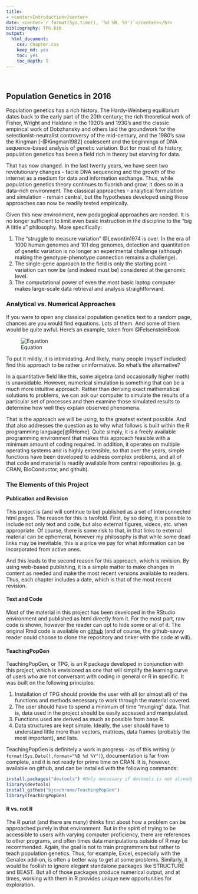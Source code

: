 ```yaml
---
title: 
- <center>Introduction</center>
date: <center>`r format(Sys.time(), '%d %B, %Y')`</center></br>
bibliography: TPG.bib
output:
  html_document:
    css: Chapter.css
    keep_md: yes
    toc: yes
    toc_depth: 5
---
```

</br>

## Population Genetics in 2016

Population genetics has a rich history.  The Hardy-Weinberg equilibrium dates back to the early part of the 20th century; the rich theoretical work of Fisher, Wright and Haldane in the 1920's and 1930's and the classic empirical work of Dobzhansky and others laid the groundwork for the selectionist-neutralist controversy of the mid-century, and the 1980's saw the Kingman [-@Kingman1982] coalescent and the beginnings of DNA sequence-based analysis of genetic variation.  But for most of its history, population genetics has been a field rich in theory but starving for data.

That has now changed.  In the last twenty years, we have seen two revolutionary changes - facile DNA sequencing and the growth of the internet as a medium for data and information exchange.  Thus, while population genetics theory continues to fluorish and grow, it does so in a data-rich environment. The classical approaches - analytical formulation and simulation - remain central, but the hypotheses developed using those approaches can now be readily tested empirically.

Given this new environment, new pedagogical approaches are needed.  It is no longer sufficient to limit even basic instruction in the discipline to the "big A little a" philosophy.  More specifically:

1.  The "struggle to measure variation" @Lewontin1974 is over.  In the era of 1000 human genomes and 101 dog genomes, detection and quantitation of genetic variation is no longer an experimental challenge (although making the genotype-phenotype connection remains a challenge).
2.  The single-gene approach to the field is only the starting point - variation can now be (and indeed must be) considered at the genomic level.  
3.  The computational power of even the most basic laptop computer makes large-scale data retrieval and analysis straightforward.

### Analytical vs. Numerical Approaches

If you were to open any classical population genetics text to a random page, chances are you would find equations.  Lots of them.  And some of them would be quite awful.  Here's an example, taken from @FelsensteinBook

![Equation](https://dl.dropboxusercontent.com/u/9752688/QPopgen/TutorialFigs/Equation.jpg)

To put it mildly, it is intimidating.  And likely, many people (myself included) find this approach to be rather uninformative.  So what's the alternative?

In a quantitative field like this, some algebra (and occasionally higher math) is unavoidable.  However, numerical simulation is something that can be a much more intuitive approach.  Rather than deriving exact mathematical solutions to problems, we can ask our computer to simulate the results of a particular set of processes and then examine those simulated results to determine how well they explain observed phenomena.  

That is the approach we will be using, to the greatest extent possible.  And that also addresses the question as to why what follows is built within the R programming language[@RHome].  Quite simply, it is a freely available programming environment that makes this approach feasible with a minimum amount of coding required.  In addition, it operates on multiple operating systems and is highly extensible, so that over the years, simple functions have been developed to address complex problems, and all of that code and material is readily available from central repositories (e. g. CRAN, BioConductor, and github).


### The Elements of this Project

#### Publication and Revision

This project is (and will continue to be) published as a set of interconnected html pages.  The reason for this is twofold.  First, by so doing, it is possible to include not only text and code, but also external figures, videos, etc. when appropriate.  Of course, there is some risk to that, in that links to external material can be ephemeral, however my philosophy is that while some dead links may be inevitable, this is a price we pay for what information can be incorporated from active ones.

And this leads to the second reason for this approach, which is revision.  By using web-based publishing, it is a simple matter to make changes in content as needed and make the most recent versions available to readers.  Thus, each chapter includes a date, which is that of the most recent revision.  

####  Text and Code

Most of the material in this project has been developed in the RStudio environment and published as html directly from it.  For the most part, raw code is shown, however the reader can opt to hide some or all of it.  The original Rmd code is available on [github](http://www.github.com/bjcochrane/PopGenWithR) (and of course, the github-savvy reader could choose to clone the repository and tinker with the code at will).



#### TeachingPopGen

TeachingPopGen, or TPG, is an R package developed in conjunction with this project, which is envisioned as one that will simplify the learning curve of users who are not conversant with coding in general or R in specific.  It was built on the following principles:

1.  Installation of TPG should provide the user with all (or almost all) of the functions and methods necessary to work through the material covered.
2.  The user should have to spend a minimum of time "munging" data.  That is, data used in the project should be easily accessed and manipulated.  
3.  Functions used are derived as much as possible from base R.  
3.  Data structures are kept simple.  Ideally, the user should have to understand little more than vectors, matrices, data frames (probably the most important), and lists.

TeachingPopGen is definitely a work in progress - as of this writing (`r format(Sys.Date(),format="%B %d %Y")`), documentation is far from complete, and it is not ready for prime time on CRAN.  It is, however, available on github, and can be installed with the following commands:

```r
install.packages("devtools") #Only necessary if devtools is not already installed.
library(devtools)
install_github("bjcochrane/TeachingPopGen")
library(TeachingPopGen)
```

#### R vs. not R

The R purist (and there are many) thinks first about how a problem can be approached purely in that environment.  But in the spirit of trying to be accessible to users with varying computer proficiency, there are references to other programs, and often times data manipulations outside of R may be recommended.  Again, the goal is not to train programmers but rather to teach population genetics.  Thus, for example, Excel, especially with the Genalex add-on, is often a better way to get at some problems.  Similarly, it would be foolish to ignore elegant standalone packages like STRUCTURE and BEAST.  But all of those packages produce numerical output, and at times, working with them in R provides unique new opportunities for exploration.


